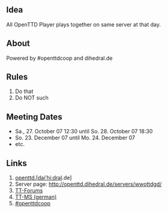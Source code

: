 ==Idea==
All OpenTTD Player plays together on same server at that day.
==About==
Powered by #openttdcoop and dihedral.de
==Rules==
# Do that
# Do NOT such
==Meeting Dates==
* Sa., 27. October 07 12:30 until So. 28. October 07 18:30
* So. 23. December 07 until Mo. 24. December 07 
* etc.
==Links==
# [http://openttd.dihedral.de/category/wwottdgd/ openttd.[dai’hi:drəl].de]
# Server page: http://openttd.dihedral.de/servers/wwottdgd/
# [http://www.tt-forums.net/viewtopic.php?f=29&t=34429 TT-Forums]
# [http://www.tt-ms.de/forum/showthread.php?tid=3066 TT-MS (german)]
# [http://openttdcoop.ppcis.org #openttdcoop]